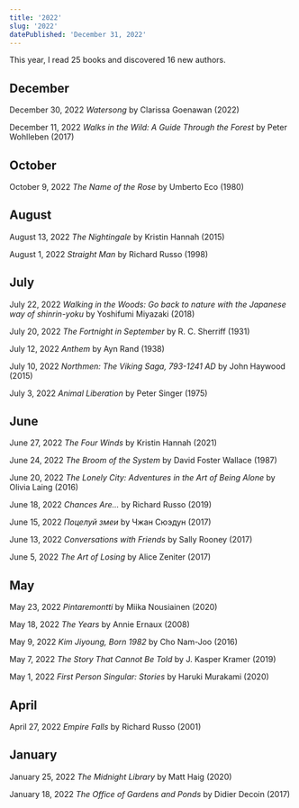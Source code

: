 ```yaml
---
title: '2022'
slug: '2022'
datePublished: 'December 31, 2022'
---
```


This year, I read 25 books and discovered 16 new authors.

## December

December 30, 2022 _Watersong_ by Clarissa Goenawan (2022)

December 11, 2022 _Walks in the Wild: A Guide Through the Forest_ by Peter
Wohlleben (2017)

## October

October 9, 2022 _The Name of the Rose_ by Umberto Eco (1980)

## August

August 13, 2022 _The Nightingale_ by Kristin Hannah (2015)

August 1, 2022 _Straight Man_ by Richard Russo (1998)

## July

July 22, 2022 _Walking in the Woods: Go back to nature with the Japanese way of
shinrin-yoku_ by Yoshifumi Miyazaki (2018)

July 20, 2022 _The Fortnight in September_ by R. C. Sherriff (1931)

July 12, 2022 _Anthem_ by Ayn Rand (1938)

July 10, 2022 _Northmen: The Viking Saga, 793-1241 AD_ by John Haywood (2015)

July 3, 2022 _Animal Liberation_ by Peter Singer (1975)

## June

June 27, 2022 _The Four Winds_ by Kristin Hannah (2021)

June 24, 2022 _The Broom of the System_ by David Foster Wallace (1987)

June 20, 2022 _The Lonely City: Adventures in the Art of Being Alone_ by Olivia
Laing (2016)

June 18, 2022 _Chances Are..._ by Richard Russo (2019)

June 15, 2022 _Поцелуй змеи_ by Чжан Сюэдун (2017)

June 13, 2022 _Conversations with Friends_ by Sally Rooney (2017)

June 5, 2022 _The Art of Losing_ by Alice Zeniter (2017)

## May

May 23, 2022 _Pintaremontti_ by Miika Nousiainen (2020)

May 18, 2022 _The Years_ by Annie Ernaux (2008)

May 9, 2022 _Kim Jiyoung, Born 1982_ by Cho Nam-Joo (2016)

May 7, 2022 _The Story That Cannot Be Told_ by J. Kasper Kramer (2019)

May 1, 2022 _First Person Singular: Stories_ by Haruki Murakami (2020)

## April

April 27, 2022 _Empire Falls_ by Richard Russo (2001)

## January

January 25, 2022 _The Midnight Library_ by Matt Haig (2020)

January 18, 2022 _The Office of Gardens and Ponds_ by Didier Decoin (2017)
